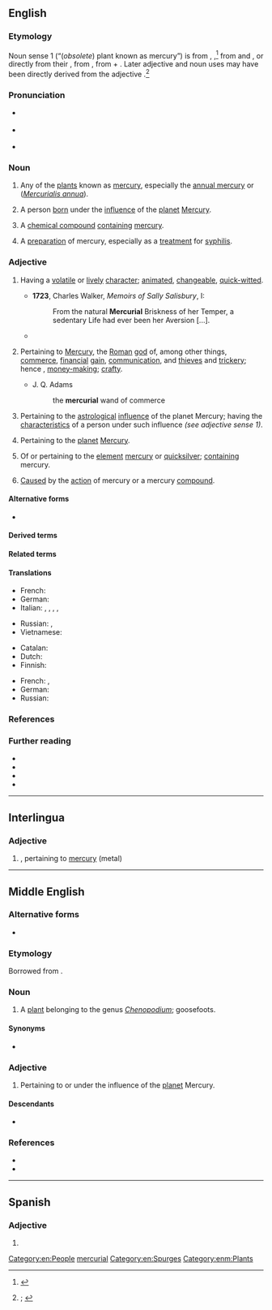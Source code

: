 ==English==
{{was wotd|2019|September|24}}

===Etymology===
Noun sense 1 (“(''obsolete'') plant known as mercury”) is from {{inh|en|enm|mercuriāl}}, {{m|enm|mercuryal||a plant, probably the goosefoot (''Chenopodium''); (''possibly'') dog's mercury (''Mercurialis perennis'')}},<ref>{{R:MED Online|entry=mercuriāl|pos=n|id=MED27416|accessdate=5 May 2019}}</ref> from {{der|en|xno|mercurial}} and {{der|en|fro|mercurial}}, or directly from their {{glossary|etymon}} {{der|en|la|mercuriālis||a plant, probably annual mercury (''Mercurialis annua'')}}, from {{m|la|mercuriālis||pertaining to the Roman god Mercury|pos=adjective}}, from {{m|la|Mercurius||the Roman god Mercury}} + {{m|la|-ālis|pos=''suffix forming adjectives of relationship from nouns}}. Later adjective and noun uses may have been directly derived from the adjective {{der|en|la|mercuriālis}}.<ref>{{R:OED Online|pos=n.'' and ''adj|id=116691|date=September 2001|nodot=yes}}; {{R:Oxford Dictionaries Online}}</ref>

===Pronunciation===
* {{a|RP}} {{IPA|en|/məːˈkjʊə.ɹɪ.əl/}}
* {{a|GA}} {{IPA|en|/mɝˈkjʊ.ɹi.əl/|/-ˈkjɔ-/}}
* {{hyphenation|en|mer|cu|ri|al}}

===Noun===
{{en-noun}}

# {{lb|en|obsolete}} Any of the [[plant#Noun|plants]] known as [[mercury]], especially the [[annual mercury]] or {{vern|French mercury}} (''[[Mercurialis annua]]''). {{defdate|13th–17th c.}}
# {{lb|en|astrology}} A person [[born]] under the [[influence#Noun|influence]] of the [[planet]] [[Mercury]]. {{defdate|from 16th c.}}
# {{lb|en|chemistry}} A [[chemical compound]] [[contain]]ing [[mercury]].
# {{lb|en|medicine|historical}} A [[preparation]] of mercury, especially as a [[treatment]] for [[syphilis]]. {{defdate|from 17th c.}}

===Adjective===
{{en-adj}}

# {{lb|en|comparable}} Having a [[volatile]] or [[lively]] [[character]]; [[animated#Adjective|animated]], [[changeable]], [[quick-witted]]. {{defdate|from 17th c.}}
#: {{synonyms|en|fickle|unpredictable}}
#: {{ux|en|his '''mercurial''' temperament}}
#* '''1723''', Charles Walker, ''Memoirs of Sally Salisbury'', I:
#*: From the natural '''Mercurial''' Briskness of her Temper, a sedentary Life had ever been her Aversion [...].
#* {{quote-web|en|author=Rami G. Khouri|title=Lebanese oligarchy preserves its interests once again|url=http://www.aljazeera.com/indepth/opinion/2016/10/lebanese-oligarchy-preserves-interests-161021075017806.html|work=Aljazeera|date=22 October 2016|passage=Lebanon has shown once again that it is a land of dazzling deals and '''mercurial''' personalities, including in the realm of the national presidency itself.}}
# {{lb|en|not comparable|Ancient Rome|religion}} Pertaining to [[Mercury]], the [[Roman#Adjective|Roman]] [[god]] of, among other things, [[commerce]], [[financial#Adjective|financial]] [[gain#Noun|gain]], [[communication]], and [[thief|thieves]] and [[trickery]]; hence {{lb|en|comparable}}, [[money-making#Adjective|money-making]]; [[crafty]]. {{defdate|from 15th c.}}
#* J. Q. Adams
#*: the '''mercurial''' wand of commerce
# {{lb|en|not comparable|astrology}} Pertaining to the [[astrological]] [[influence#Noun|influence]] of the planet Mercury; having the [[characteristic#Noun|characteristics]] of a person under such influence ''(see adjective sense 1)''. {{defdate|from 16th c.}}
# {{lb|en|not comparable|astronomy}} Pertaining to the [[planet]] [[Mercury]]. {{defdate|from 14th c.}}
# {{lb|en|not comparable|chemistry}} Of or pertaining to the [[element]] [[mercury]] or [[quicksilver]]; [[contain]]ing mercury. {{defdate|from 16th c.}}
# {{lb|en|not comparable|medicine}} [[cause#Verb|Caused]] by the [[action]] of mercury or a mercury [[compound#Noun|compound]].

====Alternative forms====
* {{sense|pertaining to the Roman god Mercury or planet Mercury}} {{l|en|Mercurial}}

====Derived terms====
{{col3|en|mercurial eczema|mercurial glossitis|mercurial ointment|mercurial phosphorus|mercurial pneumatic trough|mercurial rash|mercurial trough|[[mercurialisation]], [[mercurialization]]|[[mercurialise]], [[mercurialize]]|mercurialism|mercurialist|mercuriality|mercurially|organomercurial}}

====Related terms====
{{col3|en|mercuric|mercury|Mercury}}

====Translations====
{{trans-top-also|having a volatile or lively character|animated|changeable|quick-witted}}
* French: {{t+|fr|lunatique}}
* German: {{t+|de|sprunghaft}}
* Italian: {{t+|it|incostante|m|f}}, {{t+|it|lunatico|m}}, {{t+|it|lunatica|f}}, {{t+|it|mutevole|m|f}}, {{t+|it|volubile|m|f}}
{{trans-mid}}
* Russian: {{t+|ru|сообрази́тельный|m}}, {{t+|ru|нахо́дчивый|m}}
* Vietnamese: {{t+|vi|lanh lợi}}
{{trans-bottom}}

{{trans-top|pertaining to the Roman god Mercury}}
{{trans-mid}}
{{trans-bottom}}

{{trans-top|pertaining to the astrological influence of the planet Mercury}}
{{trans-mid}}
{{trans-bottom}}

{{trans-top|pertaining to the planet Mercury}}
{{trans-mid}}
{{trans-bottom}}

{{trans-top|of or pertaining to the element Mercury}}
{{trans-mid}}
{{trans-bottom}}

{{trans-top|containing the element mercury}}
* Catalan: {{t+|ca|mercurial}}
* Dutch: {{t|nl|kwikhoudend}}
* Finnish: {{t|fi|elohopeapitoinen}}
{{trans-mid}}
* French: {{t+|fr|mercuriel|m}}, {{t+|fr|mercurielle|f}}
* German: {{t+|de|quecksilberhaltig}}
* Russian: {{t+|ru|рту́тный|m}}
{{trans-bottom}}

{{trans-top|caused by the action of mercury or a mercury compound}}
{{trans-mid}}
{{trans-bottom}}

===References===
<references />

===Further reading===
* {{pedia|Mercurialis (plant)}}
* {{pedia|Mercury (element)}}
* {{pedia|Mercury (mythology)}}
* {{pedia|Mercury (planet)}}

[[Category:en:People]]
[[Category:en:Planets of the Solar System| mercurial]]
[[Category:en:Spurges]]

----

==Interlingua==

===Adjective===
{{ia-adj|-}}

# {{l|en|mercurial}}, pertaining to [[mercury]] (metal)

----

==Middle English==

===Alternative forms===
* {{sense|noun}} {{alter|enm|mercuriale}}

===Etymology===
Borrowed from {{bor|enm|la|Mercuriālis||pertaining to [[Mercury]]}}.

===Noun===
{{enm-noun|-}}

# {{lb|enm|botany}} A [[plant]] belonging to the genus ''[[Chenopodium]]''; goosefoots.

====Synonyms====
* {{l|enm|mercurie}}

===Adjective===
{{enm-adj}}

# {{lb|enm|astronomy|astrology|often capitalized, see [[Mercurial]]}} Pertaining to or under the influence of the [[planet]] Mercury.

====Descendants====
* {{l|en|mercurial}}

===References===
* {{R:MED Online|entry= mercurial (n.) |id=MED27416 |accessdate=14 June 2018}}
* {{R:MED Online|entry= Mercurial (adj.) |id=MED27417 |accessdate=14 June 2018}}

[[Category:enm:Plants]]

----

==Spanish==

===Adjective===
{{es-adj|pl=mercuriales}}

# {{l|en|mercurial}}